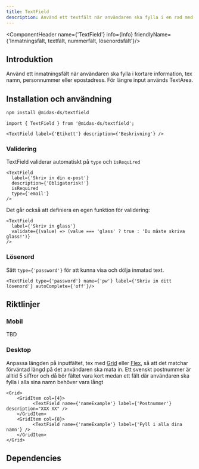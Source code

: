```yaml
---
title: TextField
description: Använd ett textfält när användaren ska fylla i en rad med text.
---
```



<ComponentHeader name={'TextField'} info={Info} friendlyName={'Inmatningsfält, textfält, nummerfält, lösenordsfält'}/>


## Introduktion

Använd ett inmatningsfält när användaren ska fylla i kortare information, tex namn, personnummer eller epostadress. För längre input används TextArea.

## Installation och användning

```bash npm2yarn
npm install @midas-ds/textfield
```

```tsx
import { TextField } from '@midas-ds/textfield';
```

```tsx live
<TextField label={'Etikett'} description={'Beskrivning'} />
```

### Validering

TextField validerar automatiskt på `type` och `isRequired`

```tsx live wrap=true
<TextField
  label={'Skriv in din e-post'}
  description={'Obligatorisk!'}
  isRequired
  type={'email'}
/>
```

Det går också att definiera en egen funktion för validering:

```tsx live
<TextField
  label={'Skriv in glass'}
  validate={(value) => (value === 'glass' ? true : 'Du måste skriva glass!')}
/>
```

### Lösenord

Sätt `type={'password'}` för att kunna visa och dölja inmatad text.

```tsx live
<TextField type={'password'} name={'pw'} label={'Skriv in ditt lösenord'} autoComplete={'off'}/>
```

## Riktlinjer

### Mobil
TBD

### Desktop
Anpassa längden på inputfältet, tex med [Grid](./grid.mdx) eller [Flex](./flex), så att det matchar förväntad längd på det användaren ska mata in. Ett svenskt postnummer är alltid 5 siffror och då bör fältet vara kort medan ett fält där användaren ska fylla i alla sina namn behöver vara långt

```tsx live
<Grid>
    <GridItem col={4}>
          <TextField name={'nameExample'} label={'Postnummer'} description="XXX XX" /> 
    </GridItem>
    <GridItem col={8}>
          <TextField name={'nameExample'} label={'Fyll i alla dina namn'} /> 
    </GridItem>
</Grid>
```

## Dependencies

<ComponentFooter info={Info}/>